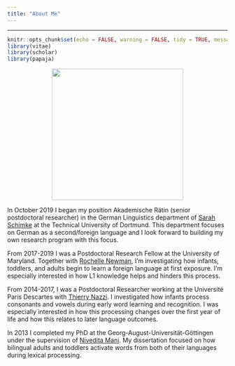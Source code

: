 ```yaml
---
title: "About Me"
---
```


----

```r
knitr::opts_chunk$set(echo = FALSE, warning = FALSE, tidy = TRUE, message = FALSE, error = FALSE)
library(vitae)
library(scholar)
library(papaja)
```

<div class = "row">
  
<div class = "col-md-4">
<center><img src="images/Katie_lab_3.JPG" width="300px"></center>
</div>
  
<div class = "col-lg-6">
In October 2019 I began my position Akademische Rätin (senior postdoctoral researcher) in the German Linguistics department of [Sarah Schimke](http://www.schimke.germanistik.tu-dortmund.de/cms/de/home/Mitarbeiter/Professorin/Schimke.html) at the Technical University of Dortmund. This department focuses on German as a second/foreign language and I look forward to building my own research program with this focus.

From 2017-2019 I was a Postdoctoral Research Fellow at the University of Maryland. Together with [Rochelle Newman](https://hesp.umd.edu/facultyprofile/newman/rochelle), I'm investigating how infants, toddlers, and adults begin to learn a foreign language at first exposure. I'm especially interested in how L1 knowledge helps and hinders this process.

From 2014-2017, I was a Postdoctoral Researcher working at the Université Paris Descartes with [Thierry Nazzi](https://incc-paris.fr/people/thierry-nazzi/). I investigated how infants process consonants and vowels during early word learning and recognition.  I was especially interested in how this processing changes over the first year of life and how this relates to later language outcomes.

In 2013 I completed my PhD at the Georg-August-Universität-Göttingen under the supervision of [Nivedita Mani](https://www.psych.uni-goettingen.de/en/lang/team/mani-nivedita). My dissertation focused on how bilingual adults and toddlers activate words from both of their languages during lexical processing.
</div>
</div> 


